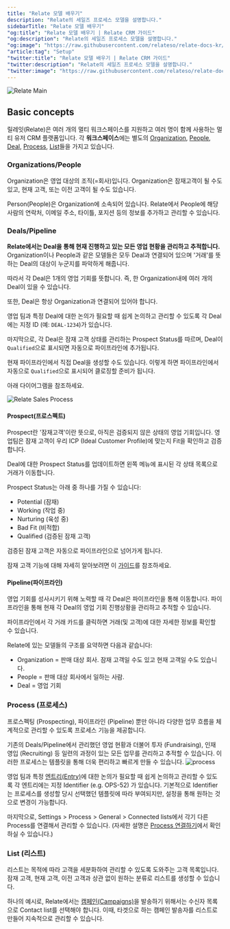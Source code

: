 ```yaml
---
title: "Relate 모델 배우기"
description: "Relate의 세일즈 프로세스 모델을 설명합니다."
sidebarTitle: "Relate 모델 배우기"
"og:title": "Relate 모델 배우기 | Relate CRM 가이드"
"og:description": "Relate의 세일즈 프로세스 모델을 설명합니다."
"og:image": "https://raw.githubusercontent.com/relateso/relate-docs-kr/main/docs/images/relate-pipeline.png"
"article:tag": "Setup"
"twitter:title": "Relate 모델 배우기 | Relate CRM 가이드"
"twitter:description": "Relate의 세일즈 프로세스 모델을 설명합니다."
"twitter:image": "https://raw.githubusercontent.com/relateso/relate-docs-kr/main/docs/images/relate-pipeline.png"
---
```


![Relate Main](/images/relate-pipeline.png)

## Basic concepts
릴레잇(Relate)은 여러 개의 멀티 워크스페이스를 지원하고 여러 명이 함께 사용하는 멀티 유저 CRM 플랫폼입니다. 각 **워크스페이스**에는 별도의 [Organization](/features/organizations), [People](/features/people), [Deal](/features/deals/), [Process](/features/processes), [List](/features/lists)들을 가지고 있습니다.

### Organizations/People
Organization은 영업 대상의 조직(=회사)입니다. Organization은 잠재고객이 될 수도 있고, 현재 고객, 또는 이전 고객이 될 수도 있습니다.

Person(People)은 Organization에 소속되어 있습니다. Relate에서 People에 해당 사람의 연락처, 이메일 주소, 타이틀, 포지션 등의 정보를 추가하고 관리할 수 있습니다.

### Deals/Pipeline
**Relate에서는 Deal을 통해 현재 진행하고 있는 모든 영업 현황을 관리하고 추적합니다.** Organization이나 People과 같은 모델들은 모두 Deal과 연결되어 있으며 '거래'를 뜻하는 Deal의 대상이 누군지를 파악하게 해줍니다.

따라서 각 Deal은 1개의 영업 기회를 뜻합니다. 즉, 한 Organization내에 여러 개의 Deal이 있을 수 있습니다.

또한, Deal은 항상 Organization과 연결되어 있어야 합니다.

영업 팀과 특정 Deal에 대한 논의가 필요할 때 쉽게 논의하고 관리할 수 있도록 각 Deal에는 지정 ID (예: `DEAL-1234`)가 있습니다.

마지막으로, 각 Deal은 잠재 고객 상태를 관리하는 Prospect Status를 따르며, Deal이 `Qualified`으로 표시되면 자동으로 파이프라인에 추가됩니다.

<Tip>현재 파이프라인에서 직접 Deal을 생성할 수도 있습니다. 이렇게 하면 파이프라인에서 자동으로 `Qualified`으로 표시되어 클로징할 준비가 됩니다.</Tip>

아래 다이어그램을 참조하세요.

![Relate Sales Process](/images/relate-sales-process.png)

#### Prospect(프로스펙트)
Prospect란 '잠재고객'이란 뜻으로, 아직은 검증되지 않은 상태의 영업 기회입니다. 영업팀은 잠재 고객이 우리 ICP (Ideal Customer Profile)에 맞는지 Fit을 확인하고 검증합니다.

Deal에 대한 Prospect Status를 업데이트하면 왼쪽 메뉴에 표시된 각 상태 목록으로 거래가 이동합니다.

Prospect Status는 아래 중 하나를 가질 수 있습니다:
- Potential (잠재)
- Working (작업 중)
- Nurturing (육성 중)
- Bad Fit (비적합)
- Qualified (검증된 잠재 고객)

검증된 잠재 고객은 자동으로 파이프라인으로 넘어가게 됩니다.

잠재 고객 기능에 대해 자세히 알아보려면 이 [가이드](/features/prospect)를 참조하세요.

#### Pipeline(파이프라인)
영업 기회를 성사시키기 위해 노력할 때 각 Deal은 파이프라인을 통해 이동합니다. 파이프라인을 통해 현재 각 Deal의 영업 기회 진행상황을 관리하고 추적할 수 있습니다.

파이프라인에서 각 거래 카드를 클릭하면 거래(및 고객)에 대한 자세한 정보를 확인할 수 있습니다.

<Info>
Relate에 있는 모델들의 구조를 요약하면 다음과 같습니다:

- Organization = 판매 대상 회사. 잠재 고객일 수도 있고 현재 고객일 수도 있습니다.
- People = 판매 대상 회사에서 일하는 사람.
- Deal = 영업 기회
</Info>

### Process (프로세스)
프로스펙팅 (Prospecting), 파이프라인 (Pipeline) 뿐만 아니라 다양한 업무 흐름을 체계적으로 관리할 수 있도록 프로세스 기능을 제공합니다.

기존의 Deals/Pipeline에서 관리했던 영업 현황과 더불어 투자 (Fundraising), 인재 영입 (Recruiting) 등 일련의 과정이 있는 모든 업무를 관리하고 추적할 수 있습니다.
이러한 프로세스는 템플릿을 통해 더욱 편리하고 빠르게 만들 수 있습니다.
![process](/images/features/process-process.png)

영업 팀과 특정 [엔트리(Entry)](/features/processes#1-entry)에 대한 논의가 필요할 때 쉽게 논의하고 관리할 수 있도록 각 엔트리에는 지정 Identifier (e.g. OPS-52) 가 있습니다.
기본적으로 Identifier는 프로세스를 생성할 당시 선택했던 템플릿에 따라 부여되지만, 설정을 통해 원하는 것으로 변경이 가능합니다.

마지막으로, Settings > Process > General > Connected lists에서 각기 다른 Process를 연결해서 관리할 수 있습니다. 
(자세한 설명은 [Process 연결하기](/features/processes#process)에서 확인하실 수 있습니다.)

### List (리스트)
리스트는 목적에 따라 고객을 세분화하여 관리할 수 있도록 도와주는 고객 목록입니다. 잠재 고객, 현재 고객, 이전 고객과 상관 없이 원하는 분류로 리스트를 생성할 수 있습니다.

하나의 예시로, Relate에서는 [캠페인(Campaigns)](/marketing/marketing)을 발송하기 위해서는 수신자 목록으로 Contact list를 선택해야 합니다. 이때, 타겟으로 하는 캠페인 발송자를 리스트로 만들어 지속적으로 관리할 수 있습니다.